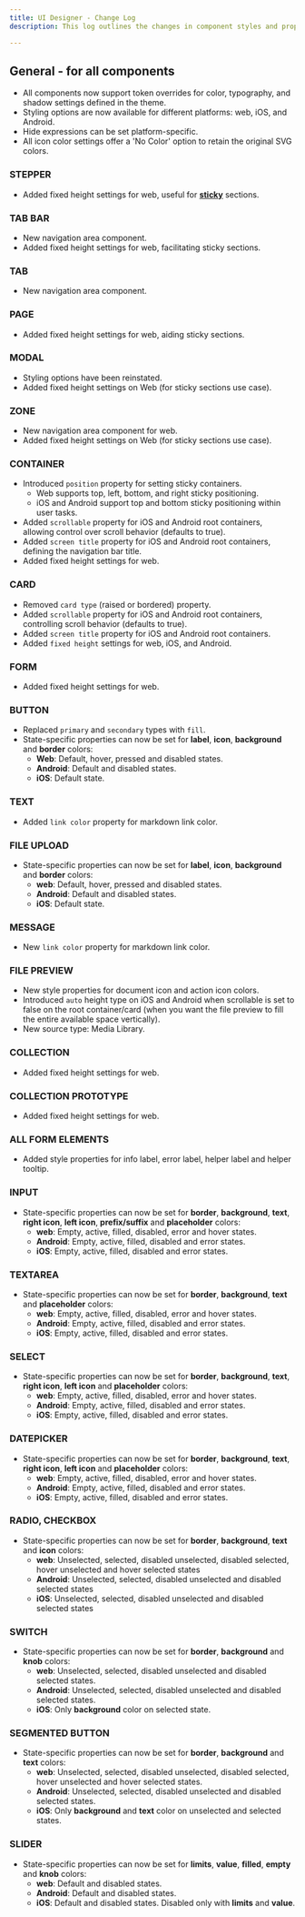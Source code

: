 ```yaml
---
title: UI Designer - Change Log
description: This log outlines the changes in component styles and props from version 3.x to version 4.0.

---
```


## **General - for all components**

- All components now support token overrides for color, typography, and shadow settings defined in the theme.
- Styling options are now available for different platforms: web, iOS, and Android.
- Hide expressions can be set platform-specific.
- All icon color settings offer a 'No Color' option to retain the original SVG colors.

### **STEPPER**

- Added fixed height settings for web, useful for [**sticky**](/4.0/docs/building-blocks/process/navigation-areas#how-to-create-a-header-footer-zone) sections.

### **TAB BAR**

- New navigation area component.
- Added fixed height settings for web, facilitating sticky sections.


### **TAB**

- New navigation area component.

### **PAGE**

- Added fixed height settings for web, aiding sticky sections.

### **MODAL**

- Styling options have been reinstated.
- Added fixed height settings on Web (for sticky sections use case).

### **ZONE**

- New navigation area component for web.
- Added fixed height settings on Web (for sticky sections use case).

### **CONTAINER**

- Introduced `position` property for setting sticky containers.
    - Web supports top, left, bottom, and right sticky positioning.
    - iOS and Android support top and bottom sticky positioning within user tasks.
- Added `scrollable` property for iOS and Android root containers, allowing control over scroll behavior (defaults to true).
- Added `screen title` property for iOS and Android root containers, defining the navigation bar title.
- Added fixed height settings for web.

### **CARD**

- Removed `card type` (raised or bordered) property.
- Added `scrollable` property for iOS and Android root containers, controlling scroll behavior (defaults to true).
- Added `screen title` property for iOS and Android root containers.
- Added `fixed height` settings for web, iOS, and Android.

### **FORM**

- Added fixed height settings for web.

### **BUTTON**

- Replaced `primary` and `secondary` types with `fill`.
- State-specific properties can now be set for **label**, **icon**, **background** and **border** colors:
    - **Web**: Default, hover, pressed and disabled states.
    - **Android**: Default and disabled states.
    - **iOS**: Default state.

### **TEXT**

- Added `link color` property for markdown link color.


### **FILE UPLOAD**

- State-specific properties can now be set for **label**, **icon**, **background** and **border** colors:
    - **web**: Default, hover, pressed and disabled states.
    - **Android**: Default and disabled states.
    - **iOS**: Default state.

### **MESSAGE**

- New `link color` property for markdown link color.

### **FILE PREVIEW**

- New style properties for document icon and action icon colors.
- Introduced `auto` height type on iOS and Android when scrollable is set to false on the root container/card (when you want the file preview to fill the entire available space vertically).
- New source type: Media Library.

### **COLLECTION**

- Added fixed height settings for web.

### **COLLECTION PROTOTYPE**

- Added fixed height settings for web.

### **ALL FORM ELEMENTS**

- Added style properties for info label, error label, helper label and helper tooltip.

### **INPUT**

- State-specific properties can now be set for **border**, **background**, **text**, **right icon**, **left icon**, **prefix/suffix** and **placeholder** colors:
    - **web**: Empty, active, filled, disabled, error and hover states.
    - **Android**: Empty, active, filled, disabled and error states.
    - **iOS**: Empty, active, filled, disabled and error states.

### **TEXTAREA**

- State-specific properties can now be set for **border**, **background**, **text** and **placeholder** colors:
    - **web**: Empty, active, filled, disabled, error and hover states.
    - **Android**: Empty, active, filled, disabled and error states.
    - **iOS**: Empty, active, filled, disabled and error states.

### **SELECT**

- State-specific properties can now be set for **border**, **background**, **text**, **right icon**, **left icon** and **placeholder** colors:
    - **web**: Empty, active, filled, disabled, error and hover states.
    - **Android**: Empty, active, filled, disabled and error states.
    - **iOS**: Empty, active, filled, disabled and error states.

### **DATEPICKER**

- State-specific properties can now be set for **border**, **background**, **text**, **right icon**, **left icon** and **placeholder** colors:
    - **web**: Empty, active, filled, disabled, error and hover states.
    - **Android**: Empty, active, filled, disabled and error states.
    - **iOS**: Empty, active, filled, disabled and error states.

### **RADIO, CHECKBOX**

- State-specific properties can now be set for **border**, **background**, **text** and **icon** colors:
    - **web**: Unselected, selected, disabled unselected, disabled selected, hover unselected and hover selected states
    - **Android**: Unselected, selected, disabled unselected and disabled selected states
    - **iOS**: Unselected, selected, disabled unselected and disabled selected states

### **SWITCH**

- State-specific properties can now be set for **border**, **background** and **knob** colors:
    - **web**: Unselected, selected, disabled unselected and disabled selected states.
    - **Android**: Unselected, selected, disabled unselected and disabled selected states.
    - **iOS**: Only **background** color on selected state.

### **SEGMENTED BUTTON**

- State-specific properties can now be set for **border**, **background** and **text** colors:
    - **web**: Unselected, selected, disabled unselected, disabled selected, hover unselected and hover selected states.
    - **Android**: Unselected, selected, disabled unselected and disabled selected states.
    - **iOS**: Only **background** and **text** color on unselected and selected states.

### **SLIDER**

- State-specific properties can now be set for **limits**, **value**, **filled**, **empty** and **knob** colors:
    - **web**: Default and disabled states.
    - **Android**: Default and disabled states.
    - **iOS**: Default and disabled states. Disabled only with **limits** and **value**.